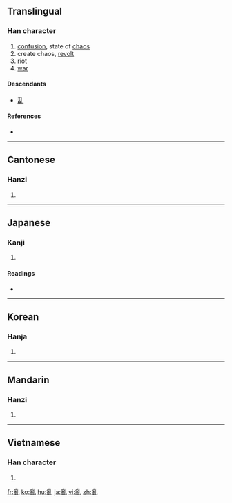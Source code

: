 {{also|乱}}<!-- may be replaced by zh-forms -->
==Translingual==
{{zh-forms|[[乱]]|亂}}

===Han character===
{{Han char|rn=5|rad=乙|as=12|sn=13|four=2221<sub>0</sub>|canj=月月山 (BBU)|ids=⿰⿳爫龴⿵冂⿱厶又乚}}

# [[confusion]], state of [[chaos]]
# create chaos, [[revolt]]
# [[riot]]
# [[war]]

====Descendants====
* [[乱]]

====References====
* {{Han ref|kx=0084.330|dkj=00214|dj=0173.080|hdz=10057.100|uh=4E82|ud=20098|bh=B6C3|bd=46787}}

----

==Cantonese==

===Hanzi===
{{yue-hanzi|jyut=|y=lyun6|sim=乱}}

# {{defn|Cantonese|sort=乙12}}

----

==Japanese==

===Kanji===
{{ja-kanji|grade=|rs=乙12}}

# {{defn|Japanese|sort=乙12}}

====Readings====
* {{ja-readings|on=[[らん]] (ran), [[ろん]] (ron)|kun=[[みだれる]] (midareru)}}

----

==Korean==

===Hanja===
{{ko-hanja|hangeul=란|rv=ran|mr=ran}}

# {{defn|Korean|sort=乙12}}

----

==Mandarin==

===Hanzi===
{{cmn-hanzi|sim=乱|pin=[[luàn]] ([[luan4]])|wg=luan<sup>4</sup>}}

# {{defn|Mandarin|sort=乙12}}

----

==Vietnamese==

===Han character===
{{vi-hantu|[[loạn]], [[loàn]]|rs=乙12}}

# {{defn|Vietnamese|sort=乙12}}

[[fr:亂]]
[[ko:亂]]
[[hu:亂]]
[[ja:亂]]
[[vi:亂]]
[[zh:亂]]